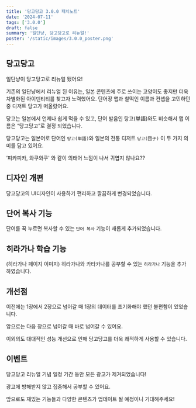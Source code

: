 ```yaml
---
title: '당고당고 3.0.0 패치노트'
date: '2024-07-11'
tags: ['3.0.0']
draft: false
summary: '일단냥, 당고당고로 리뉴얼!'
poster: '/static/images/3.0.0_poster.png'
---
```


## 당고당고

일단냥이 당고당고로 리뉴얼 됐어요!

기존의 일단냥에서 리뉴얼 된 이유는, 일본 콘텐츠에 주로 쓰이는 고양이도 좋지만 더욱 차별화된 아이덴티티를 찾고자 노력했어요. 단어장 앱과 찰떡인 이름과 컨셉을 고민하던 중 디저트 당고가 떠올랐어요.

당고는 일본에서 언제나 쉽게 먹을 수 있고, 단어 발음인 탕고(単語)와도 비슷해서 앱 이름은 “당고당고”로 결정 되었습니다.

당고당고는 일본어로 단어인 `탕고(単語)`와 일본의 전통 디저트 `당고(団子)` 이 두 가지 의미를 담고 있어요.

‘피카피카, 와쿠와쿠' 와 같이 의태어 느낌이 나서 귀엽지 않나요??

## 디자인 개편

당고당고의 UI디자인이 사용하기 편리하고 깔끔하게 변경되었습니다.

## 단어 복사 기능

단어를 꾹 누르면 복사할 수 있는 `단어 복사` 기능이 새롭게 추가되었습니다.

## 히라가나 학습 기능

(히라가나 페이지 이미지)
히라가나와 카타카나를 공부할 수 있는 `히라가나` 기능을 추가하였습니다.

## 개선점

이전에는 1장에서 2장으로 넘어갈 때 1장의 데이터를 초기화해야 했던 불편함이 있었습니다.

앞으로는 다음 장으로 넘어갈 때 바로 넘어갈 수 있어요.

이외의도 대대적인 성능 개선으로 인해 당고당고를 더욱 쾌적하게 사용할 수 있습니다.

## 이벤트

당고당고 리뉴얼 기념 일정 기간 동안 모든 광고가 제거되었습니다!

광고에 방해받지 않고 집중해서 공부할 수 있어요.

앞으로도 재밌는 기능들과 다양한 콘텐츠가 업데이트 될 예정이니 기대해주세요!
